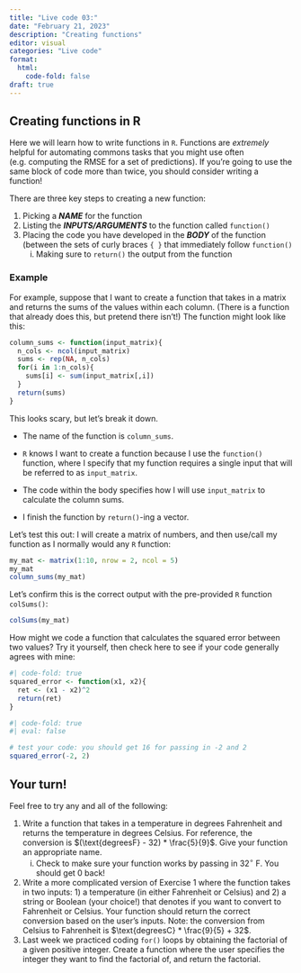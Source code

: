 ```yaml
---
title: "Live code 03:"
date: "February 21, 2023"
description: "Creating functions"
editor: visual
categories: "Live code"
format:
  html: 
    code-fold: false
draft: true
---
```


## Creating functions in R

Here we will learn how to write functions in `R`. Functions are *extremely* helpful for automating commons tasks that you might use often (e.g. computing the RMSE for a set of predictions). If you're going to use the same block of code more than twice, you should consider writing a function!

There are three key steps to creating a new function:

1.  Picking a ***NAME*** for the function
2.  Listing the ***INPUTS/ARGUMENTS*** to the function called `function()`
3.  Placing the code you have developed in the ***BODY*** of the function (between the sets of curly braces `{ }` that immediately follow `function()`
    i.  Making sure to `return()` the output from the function

### Example 

For example, suppose that I want to create a function that takes in a matrix and returns the sums of the values within each column. (There is a function that already does this, but pretend there isn't!) The function might look like this:

```r
column_sums <- function(input_matrix){
  n_cols <- ncol(input_matrix)
  sums <- rep(NA, n_cols)
  for(i in 1:n_cols){
    sums[i] <- sum(input_matrix[,i])
  }
  return(sums)
}
```

This looks scary, but let's break it down.

-   The name of the function is `column_sums`.

-   `R` knows I want to create a function because I use the `function()` function, where I specify that my function requires a single input that will be referred to as `input_matrix`.

-   The code within the body specifies how I will use `input_matrix` to calculate the column sums.

-   I finish the function by `return()`-ing a vector.

Let's test this out: I will create a matrix of numbers, and then use/call my function as I normally would any `R` function:

```r
my_mat <- matrix(1:10, nrow = 2, ncol = 5)
my_mat
column_sums(my_mat)
```

Let's confirm this is the correct output with the pre-provided `R` function `colSums()`:

```r
colSums(my_mat)
```

How might we code a function that calculates the squared error between two values? Try it yourself, then check here to see if your code generally agrees with mine:

```r
#| code-fold: true
squared_error <- function(x1, x2){
  ret <- (x1 - x2)^2
  return(ret)
}

```

```r
#| code-fold: true
#| eval: false

# test your code: you should get 16 for passing in -2 and 2
squared_error(-2, 2)
```

## Your turn!

Feel free to try any and all of the following:

1.  Write a function that takes in a temperature in degrees Fahrenheit and returns the temperature in degrees Celsius. For reference, the conversion is $(\text{degreesF} - 32) * \frac{5}{9}$. Give your function an appropriate name.
    i.  Check to make sure your function works by passing in $32^\circ$ F. You should get 0 back!
2.  Write a more complicated version of Exercise 1 where the function takes in two inputs: 1) a temperature (in either Fahrenheit or Celsius) and 2) a string or Boolean (your choice!) that denotes if you want to convert to Fahrenheit or Celsius. Your function should return the correct conversion based on the user's inputs. Note: the conversion from Celsius to Fahrenheit is $\text{degreesC} * \frac{9}{5} + 32$.
3. Last week we practiced coding `for()` loops by obtaining the factorial of a given positive integer. Create a function where the user specifies the integer they want to find the factorial of, and return the factorial. 

